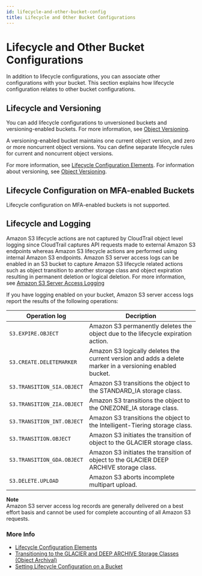 ```yaml
---
id: lifecycle-and-other-bucket-config
title: Lifecycle and Other Bucket Configurations
---
```

# Lifecycle and Other Bucket Configurations<a name="lifecycle-and-other-bucket-config"></a>

In addition to lifecycle configurations, you can associate other configurations with your bucket\. This section explains how lifecycle configuration relates to other bucket configurations\.

## Lifecycle and Versioning<a name="lifecycle-versioning-support-intro"></a>

You can add lifecycle configurations to unversioned buckets and versioning\-enabled buckets\. For more information, see [Object Versioning](ObjectVersioning.md)\. 

A versioning\-enabled bucket maintains one current object version, and zero or more noncurrent object versions\. You can define separate lifecycle rules for current and noncurrent object versions\.

For more information, see [Lifecycle Configuration Elements](intro-lifecycle-rules.md)\. For information about versioning, see [Object Versioning](ObjectVersioning.md)\.

## Lifecycle Configuration on MFA\-enabled Buckets<a name="lifecycle-general-considerations-mfa-enabled-bucket"></a>

Lifecycle configuration on MFA\-enabled buckets is not supported\.

## Lifecycle and Logging<a name="lifecycle-general-considerations-logging"></a>

Amazon S3 lifecycle actions are not captured by CloudTrail object level logging since CloudTrail captures API requests made to external Amazon S3 endpoints whereas Amazon S3 lifecycle actions are performed using internal Amazon S3 endpoints\. Amazon S3 server access logs can be enabled in an S3 bucket to capture Amazon S3 lifecycle related actions such as object transition to another storage class and object expiration resulting in permanent deletion or logical deletion\. For more information, see [Amazon S3 Server Access Logging](ServerLogs.md)

If you have logging enabled on your bucket, Amazon S3 server access logs report the results of the following operations:


| Operation log | Decription | 
| --- | --- | 
|  `S3.EXPIRE.OBJECT`  |  Amazon S3 permanently deletes the object due to the lifecycle expiration action\.  | 
|  `S3.CREATE.DELETEMARKER`  |  Amazon S3 logically deletes the current version and adds a delete marker in a versioning enabled bucket\.  | 
|  `S3.TRANSITION_SIA.OBJECT`  |  Amazon S3 transitions the object to the STANDARD\_IA storage class\.  | 
|  `S3.TRANSITION_ZIA.OBJECT`  |  Amazon S3 transitions the object to the ONEZONE\_IA storage class\.  | 
|  `S3.TRANSITION_INT.OBJECT`  |  Amazon S3 transitions the object to the Intelligent\-Tiering storage class\.  | 
|  `S3.TRANSITION.OBJECT`  |  Amazon S3 initiates the transition of object to the GLACIER storage class\.  | 
|  `S3.TRANSITION_GDA.OBJECT`  |  Amazon S3 initiates the transition of object to the GLACIER DEEP ARCHIVE storage class\.  | 
|  `S3.DELETE.UPLOAD`  |  Amazon S3 aborts incomplete multipart upload\.  | 

**Note**  
Amazon S3 server access log records are generally delivered on a best effort basis and cannot be used for complete accounting of all Amazon S3 requests\. 

### More Info<a name="lifecycle-general-considerations-logging-more-info"></a>
+ [Lifecycle Configuration Elements](intro-lifecycle-rules.md) 
+ [Transitioning to the GLACIER and DEEP ARCHIVE Storage Classes \(Object Archival\)](lifecycle-transition-general-considerations.md#before-deciding-to-archive-objects)
+ [Setting Lifecycle Configuration on a Bucket](how-to-set-lifecycle-configuration-intro.md) 